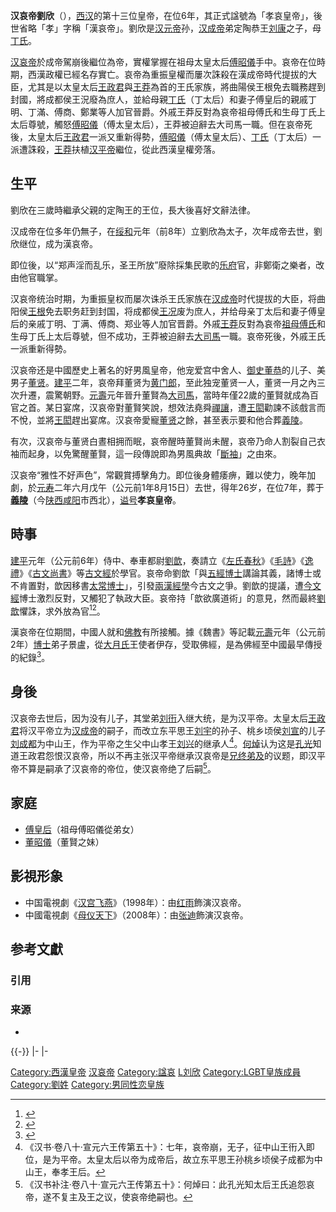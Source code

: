  {{Redirect|劉欣}}
{{Emperorcn box|图像=Dong_Xian.jpg
|名称=汉哀帝
|姓名=劉欣
|庙号=无
|谥号=孝哀皇帝
|陵墓=[[漢義陵|義陵]]
|政权=[[漢朝|漢朝]]（[[西汉|西汉]]）
|出生日期=前26年
|逝世日期=前1年8月15日（25歲）
|在位=前7年5月7日－前1年8月15日（{{age in years and days|1|5|7|7|8|15|age=no}}）
|年号='''[[建平_(西汉)|建平]]'''：前6年－前3年<br>'''[[太初元将|太初元将]]'''：前5年六月－八月<br>'''[[元寿_(西汉)|元寿]]'''：前2年－前1年
|前任=[[漢成帝|漢成帝]]
|繼任=[[漢平帝|漢平帝]]
}}
{{Infobox Royalty
| predecessor    = [[漢成帝|漢成帝]]
| successor      = [[漢平帝|漢平帝]]
| succession   = [[漢朝|漢朝]]第12代[[皇帝|皇帝]]
| reign         = 前7年－前1年
| coronation    =
}}
'''汉哀帝劉欣'''（{{bd|前26年||前1年|8月15日|catIdx=L}}），[[西汉|西汉]]的第十三位皇帝，在位6年，其正式諡號為「孝哀皇帝」，後世省略「孝」字稱「漢哀帝」。劉欣是[[汉元帝|汉元帝]]孙，[[汉成帝|汉成帝]]弟定陶恭王[[劉康_(定陶王)|刘康]]之子，母[[丁姬|丁氏]]。

[[汉哀帝|汉哀帝]]於成帝駕崩後繼位為帝，實權掌握在祖母太皇太后[[傅昭儀|傅昭儀]]手中。哀帝在位時期，西漢政權已經名存實亡。哀帝為重振皇權而屢次誅殺在漢成帝時代提拔的大臣，尤其是以太皇太后[[王政君|王政君]]與[[王莽|王莽]]為首的王氏家族，將曲陽侯王根免去職務趕到封國，將成都侯王況廢為庶人，並給母親[[丁姬|丁氏]]（丁太后）和妻子傅皇后的親戚丁明、丁滿、傅商、鄭業等人加官晉爵。外戚王莽反對為哀帝祖母傅氏和生母丁氏上太后尊號，觸怒[[傅昭儀|傅昭儀]]（傅太皇太后），王莽被迫辭去大司馬一職。但在哀帝死後，太皇太后[[王政君|王政君]]一派又重新得勢，[[傅昭儀|傅昭儀]]（傅太皇太后）、[[丁姬|丁氏]]（丁太后）一派遭誅殺，[[王莽|王莽]]扶植[[汉平帝|汉平帝]]繼位，從此西漢皇權旁落。

== 生平 ==
劉欣在三歲時繼承父親的定陶王的王位，長大後喜好文辭法律。

汉成帝在位多年仍無子，在[[绥和|绥和]]元年（前8年）立劉欣為太子，次年成帝去世，劉欣继位，成为漢哀帝。

即位後，以“郑声淫而乱乐，圣王所放”廢除採集民歌的[[乐府|乐府]]官，非鄭衛之樂者，改由他官職掌。

汉哀帝统治时期，为重振皇权而屡次诛杀王氏家族在[[汉成帝|汉成帝]]时代提拔的大臣，将曲阳侯[[王根|王根]]免去职务赶到封国，将成都侯[[王况|王况]]废为庶人，并给母亲丁太后和妻子傅皇后的亲戚丁明、丁满、傅商、郑业等人加官晋爵。外戚[[王莽|王莽]]反對為哀帝[[傅昭儀|祖母傅氏]]和生母丁氏上太后尊號，但不成功，王莽被迫辭去[[大司馬|大司馬]]一職。哀帝死後，外戚王氏一派重新得勢。

汉哀帝还是中國歷史上著名的好男風皇帝，他宠爱宫中舍人、[[御史|御史]][[董恭|董恭]]的儿子、美男子[[董贤|董贤]]。[[建平_(西汉)|建平]]二年，哀帝拜董贤为[[黃門侍郎|黄门郎]]，至此独宠董贤一人，董贤一月之內三次升遷，震驚朝野。[[元寿_(西汉)|元壽]]元年晉升董賢為[[大司馬|大司馬]]，當時年僅22歲的董賢就成為百官之首。某日宴席，汉哀帝對董賢笑說，想效法堯舜[[禪讓|禪讓]]，遭[[王閎|王閎]]勸諫不該戲言而不悅，並將[[王閎|王閎]]趕出宴席。汉哀帝愛寵[[董贤|董贤]]之餘，甚至表示要和他合葬[[漢義陵|義陵]]。

有次，汉哀帝与董贤白晝相拥而眠，哀帝醒時董賢尚未醒，哀帝乃命人割裂自己衣袖而起身，以免驚醒董賢，這一段傳說即為男風典故「[[斷袖|斷袖]]」之由來。

汉哀帝“雅性不好声色”，常觀賞搏擊角力。即位後身體痿痹，難以使力，晚年加劇，於[[元寿_(西汉)|元寿]]二年六月戊午（公元前1年8月15日）去世，得年26岁，在位7年，葬于'''[[漢義陵|義陵]]'''（今[[陕西|陕西]][[咸阳|咸阳]]市西北），[[谥号|谥号]]'''孝哀皇帝'''。

== 時事 ==
[[建平_(西汉)|建平]]元年（公元前6年）侍中、奉車都尉[[劉歆|劉歆]]，奏請立《[[左氏春秋|左氏春秋]]》《[[毛詩|毛詩]]》《[[逸禮|逸禮]]》《[[古文尚書|古文尚書]]》等[[古文經|古文經]]於學官。哀帝命劉歆「與[[五經博士|五經博士]]講論其義，諸博士或不肯置對，歆因移書[[太常博士|太常博士]]」，引發[[经学#.E4.B8.A4.E6.B1.89.E7.BB.8F.E5.AD.A6|兩漢經學]]今古文之爭。劉歆的提議，遭[[今文經|今文經]]博士激烈反對，又觸犯了執政大臣。哀帝持「歆欲廣道術」的意見，然而最終[[劉歆|劉歆]]懼誅，求外放為官<ref>{{cite web|author1=宋錫同|title=漢代儒學的經學化概覽|url=http://www.confucius2000.com/admin/list.asp?id=3353|deadurl=yes|archiveurl=https://web.archive.org/web/20160419151020/http://www.confucius2000.com/admin/list.asp?id=3353|archivedate=2016-04-19}}</ref><ref>{{cite book|title=漢書|url=http://ctext.org/han-shu/chu-yuan-wang-zhuan/zh?filter=1081&searchmode=showall#n65369|access-date=2016-04-07|archive-date=2021-11-15|archive-url=https://web.archive.org/web/20211115045410/https://ctext.org/han-shu/chu-yuan-wang-zhuan/zh?filter=1081&searchmode=showall#n65369|dead-url=no}}</ref>。

漢哀帝在位期間，中國人就和[[佛教|佛教]]有所接觸。據《魏書》等記載[[元寿_(西汉)|元壽]]元年（公元前2年）[[博士_(官職)|博士]]弟子景盧，從[[大月氏|大月氏]]王使者伊存，受取佛經，是為佛經至中國最早傳授的紀錄<ref>{{cite book|author1=印順法師|title=妙雲集|url=http://www.mahabodhi.org/files/yinshun/17/yinshun17-21.html|access-date=2016-03-09|archive-date=2021-01-20|archive-url=https://web.archive.org/web/20210120231938/http://www.mahabodhi.org/files/yinshun/17/yinshun17-21.html|dead-url=no}}</ref>。

==身後==
汉哀帝去世后，因为没有儿子，其堂弟[[刘衎|刘衎]]入继大统，是为汉平帝。太皇太后[[王政君|王政君]]将汉平帝立为[[汉成帝|汉成帝]]的嗣子，而改立东平思王[[刘宇_(东平王)|刘宇]]的孙子、桃乡顷侯[[刘宣_(桃乡侯)|刘宣]]的儿子[[刘成都|刘成都]]为中山王，作为平帝之生父中山孝王[[刘兴_(中山王)|刘兴]]的继承人<ref>《汉书·卷八十·宣元六王传第五十》：七年，哀帝崩，无子，征中山王衎入即位，是为平帝。太皇太后以帝为成帝后，故立东平思王孙桃乡顷侯子成都为中山王，奉孝王后。</ref>。[[何焯|何焯]]认为这是[[孔光|孔光]]知道王政君怨恨汉哀帝，所以不再主张汉平帝继承汉哀帝是[[兄终弟及|兄终弟及]]的议题，即汉平帝不算是嗣承了汉哀帝的帝位，使汉哀帝绝了后嗣<ref>《汉书补注·卷八十·宣元六王传第五十》：何焯曰：此孔光知太后王氏追怨哀帝，遂不复主及王之议，使哀帝绝嗣也。</ref>。

== 家庭 ==
{{Ahnentafel top}}<center>
{{ahnentafel-compact5
|boxstyle_1=background-color: #fff000;
|boxstyle_2=background-color: #ffd400;
|boxstyle_3=background-color: #ffb800;
|boxstyle_4=background-color: #ff9c00;
|boxstyle_5=background-color: #ff8000;
|1='''孝哀皇帝刘欣'''
|2='''父：'''（追谥）恭皇[[刘康_(定陶王)|刘康]]
|3='''母：'''恭皇后[[丁姬|丁氏]]
|4='''祖父：'''孝元皇帝[[刘奭|刘奭]]
|5='''祖母：'''（追谥）孝元皇后[[傅昭仪|傅氏]]
|6='''外祖父：'''[[庐江|庐江]][[太守|太守]]丁父
|7='''外祖母：'''丁媪
|8='''曾祖父：'''中宗孝宣皇帝[[刘询|刘询]]
|9='''曾祖母：'''恭哀皇后[[许平君|许平君]]
|10='''外曾祖父：'''傅父
|11='''外曾祖母：'''傅媪
|12=
|13=
|14=
|15=
|16='''高祖父：'''（追谥）悼皇考[[刘进|刘进]]
|17='''高祖母：'''（追谥）悼-{后}-[[王翁须|王翁须]]
|18='''外高祖父：'''平恩戴侯[[许广汉|许广汉]]
|19='''外高祖母：'''平恩侯夫人
|20=
|21=
|22=
|23=
|24=
|25=
|26=
|27=
|28=
|29=
|30=
|31=
}}</center>
{{ahnentafel bottom}}
* [[傅皇后|傅皇后]]（祖母傅昭儀從弟女）
* [[董昭儀|董昭儀]]（董賢之妹）

== 影視形象 ==
* 中国電視劇《[[汉宫飞燕|汉宫飞燕]]》（1998年）：由[[红雨_(男演員)|红雨]]飾演汉哀帝。
* 中國電視劇《[[母仪天下|母仪天下]]》（2008年）：由[[张迪_(男演員)|张迪]]飾演汉哀帝。

== 参考文獻 ==
=== 引用 ===
{{Reflist|30em}}

=== 来源 ===
* {{Wikisource history link|汉书|011|哀帝}}

{{-}}
{{Start box}}
{{s-hou|[[西漢|西漢]]||前27年||前1年}}
{{S-reg}}
{{s-before|[[劉康_(定陶王)|刘康]]}}
{{s-title|[[西汉|西汉]][[定陶王|定陶王]]|前23年—前8年}}
{{s-after|[[刘景_(信都王)|刘景]]}}
{{s-before|[[漢成帝|漢成帝]]|劉驁|rows=2}}
{{s-title|[[汉朝君主列表#西汉|漢朝皇帝]]|前7年－前1年}}
{{s-after|[[漢平帝|漢平帝]]|劉衎|rows=2}}
|-
{{s-title|[[中國君主列表|中國君主]]|前7年－前1年}}
|-
{{End box}}
{{漢朝君主}}

[[Category:西漢皇帝|Category:西漢皇帝]]
[[Category:汉哀帝|]]
[[Category:諡哀|Category:諡哀]]
[[Category:古代中國男同性戀者|L刘欣]]
[[Category:LGBT皇族成員|Category:LGBT皇族成員]]

[[Category:劉姓|Category:劉姓]]
[[Category:男同性恋皇族|Category:男同性恋皇族]]